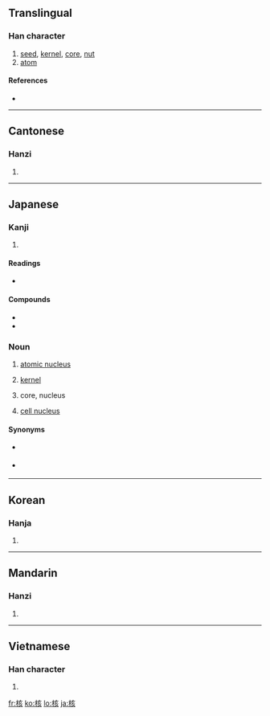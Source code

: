 {{also|覈}}
==Translingual==

===Han character===
{{Han char|rn=75|rad=木|as=06|sn=10|four=4098<sub>2</sub>|canj=木卜女人 (DYVO)}}

# [[seed]], [[kernel]], [[core]], [[nut]]
# [[atom]]

====References====
* {{Han ref|kx=0524.040|dkj=14743|dj=0912.070|hdz=21206.040|uh=6838|ud=26680|bh=AED6|bd=44758}}

----

==Cantonese==

===Hanzi===
{{yue-hanzi|jyut=|y=hat6, wat6}}

# {{defn|Cantonese|sort=木06}}

----

==Japanese==

===Kanji===
{{ja-kanji|grade=c|rs=木06}}

# {{defn|Japanese}}

====Readings====
* {{ja-readings|on=[[かく]] (kaku)|kun=[[さね]] (sane)}}

====Compounds====
* {{term|原子核||[[atomic nucleus]]|tr=[[げんしかく]], [[genshi kaku]]|lang=ja|sc=Jpan}}
* {{term|細胞核||[[cell nucleus]]|tr=[[さいぼうかく]], [[saibō kaku]]|lang=ja|sc=Jpan}}

===Noun===
{{ja-noun|k|hira=かく|rom=kaku}}

# [[atomic nucleus]]
# {{algebra}} [[kernel]]
# {{astronomy}} core, nucleus
# [[cell nucleus]]

====Synonyms====
* {{sense|atomic nucleus}} {{term|原子核|tr=[[げんしかく]], [[genshi kaku]]|lang=ja|sc=Jpan}}
* {{sense|cell nucleus}} {{term|細胞核|tr=[[さいぼうかく]], [[saibō kaku]]|lang=ja|sc=Jpan}}

----

==Korean==

===Hanja===
{{ko-hanja|hangeul=[[핵]], [[홀]]|eumhun=|rv=haek, hol|mr=haek, hol|y=hayk, hol}}

# {{defn|Korean|sort=木06}}

----

==Mandarin==

===Hanzi===
{{cmn-hanzi|pin=[[hé]] ([[he2]]), [[hú]] ([[hu2]])|wg=ho<sup>2</sup>, hu<sup>2</sup>}}

# {{defn|Mandarin|sort=木06}}

----

==Vietnamese==

===Han character===
{{vi-hantu|[[hạch]], [[cây]], [[cơi]], [[hột]]|rs=木06}}

# {{defn|Vietnamese|sort=木06}}

[[fr:核]]
[[ko:核]]
[[lo:核]]
[[ja:核]]